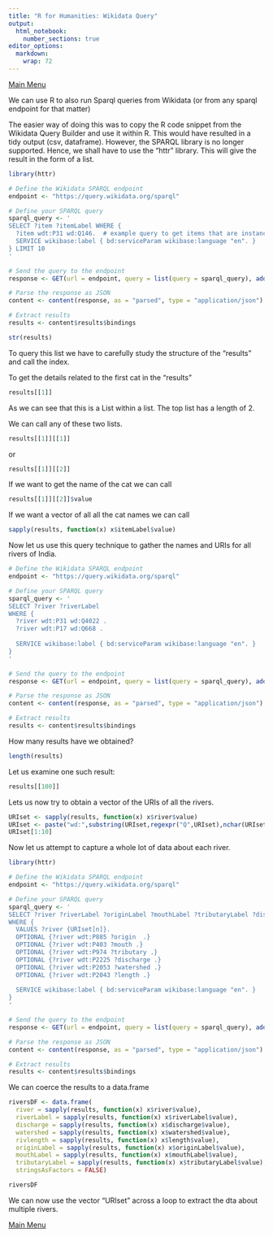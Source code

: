 ```yaml
---
title: "R for Humanities: Wikidata Query"
output: 
  html_notebook: 
    number_sections: true
editor_options: 
  markdown: 
    wrap: 72
---
```


[Main
Menu](https://htmlpreview.github.io/?https://github.com/argentenum/Rworkshop/blob/master/notebooks/RforHumanities.nb.html)

We can use R to also run Sparql queries from Wikidata (or from any sparql endpoint for that matter)

The easier way of doing this was to copy the R code snippet from the Wikidata Query Builder and use it within R. This would have resulted in a tidy output (csv, dataframe). However, the SPARQL library is no longer supported. Hence, we shall have to use the "httr" library. This will give the result in the form of a list.

```r
library(httr)

# Define the Wikidata SPARQL endpoint
endpoint <- "https://query.wikidata.org/sparql"

# Define your SPARQL query
sparql_query <- '
SELECT ?item ?itemLabel WHERE {
  ?item wdt:P31 wd:Q146.  # example query to get items that are instances of "cat" (Q146)
  SERVICE wikibase:label { bd:serviceParam wikibase:language "en". }
} LIMIT 10
'

# Send the query to the endpoint
response <- GET(url = endpoint, query = list(query = sparql_query), add_headers(Accept = "application/sparql-results+json"))

# Parse the response as JSON
content <- content(response, as = "parsed", type = "application/json")

# Extract results
results <- content$results$bindings

str(results)
```
To query this list we have to carefully study the structure of the "results" and call the index.

To get the details related to the first cat in the "results"

```r
results[[1]]
```
As we can see that this is a List within a list. The top list has a length of 2.

We can call any of these two lists.

```r
results[[1]][[1]]
```

or

```r
results[[1]][[2]]
```
If we want to get the name of the cat we can call

```r
results[[1]][[2]]$value
```

If we want a vector of all all the cat names we can call

```r
sapply(results, function(x) x$itemLabel$value)
```


Now let us use this query technique to gather the names and URIs for all rivers of India.

```r
# Define the Wikidata SPARQL endpoint
endpoint <- "https://query.wikidata.org/sparql"

# Define your SPARQL query
sparql_query <- '
SELECT ?river ?riverLabel
WHERE {
  ?river wdt:P31 wd:Q4022 .
  ?river wdt:P17 wd:Q668 .
    
  SERVICE wikibase:label { bd:serviceParam wikibase:language "en". }
}
'

# Send the query to the endpoint
response <- GET(url = endpoint, query = list(query = sparql_query), add_headers(Accept = "application/sparql-results+json"))

# Parse the response as JSON
content <- content(response, as = "parsed", type = "application/json")

# Extract results
results <- content$results$bindings
```

How many results have we obtained?

```r
length(results)
```
Let us examine one such result:
```r
results[[100]]
```
Lets us now try to obtain a vector of the URIs of all the rivers.

```r
URIset <- sapply(results, function(x) x$river$value)
URIset <- paste("wd:",substring(URIset,regexpr("Q",URIset),nchar(URIset)),sep = "")
URIset[1:10]
```

Now let us attempt to capture a whole lot of data about each river.

```r
library(httr)

# Define the Wikidata SPARQL endpoint
endpoint <- "https://query.wikidata.org/sparql"

# Define your SPARQL query
sparql_query <- '
SELECT ?river ?riverLabel ?originLabel ?mouthLabel ?tributaryLabel ?discharge ?watershed ?length
WHERE {
  VALUES ?river {URIset[n]}.
  OPTIONAL {?river wdt:P885 ?origin  .}
  OPTIONAL {?river wdt:P403 ?mouth .}
  OPTIONAL {?river wdt:P974 ?tributary .}
  OPTIONAL {?river wdt:P2225 ?discharge .}
  OPTIONAL {?river wdt:P2053 ?watershed .}
  OPTIONAL {?river wdt:P2043 ?length .}
    
  SERVICE wikibase:label { bd:serviceParam wikibase:language "en". }
}
'

# Send the query to the endpoint
response <- GET(url = endpoint, query = list(query = sparql_query), add_headers(Accept = "application/sparql-results+json"))

# Parse the response as JSON
content <- content(response, as = "parsed", type = "application/json")

# Extract results
results <- content$results$bindings
```

We can coerce the results to a data.frame

```r
riversDF <- data.frame(
  river = sapply(results, function(x) x$river$value),
  riverLabel = sapply(results, function(x) x$riverLabel$value),
  discharge = sapply(results, function(x) x$discharge$value),
  watershed = sapply(results, function(x) x$watershed$value),
  rivlength = sapply(results, function(x) x$length$value),
  originLabel = sapply(results, function(x) x$originLabel$value),
  mouthLabel = sapply(results, function(x) x$mouthLabel$value),
  tributaryLabel = sapply(results, function(x) x$tributaryLabel$value),
  stringsAsFactors = FALSE)

riversDF
```

We can now use the vector "URIset" across a loop to extract the dta about multiple rivers.


[Main
Menu](https://htmlpreview.github.io/?https://github.com/argentenum/Rworkshop/blob/master/notebooks/RforHumanities.nb.html)
